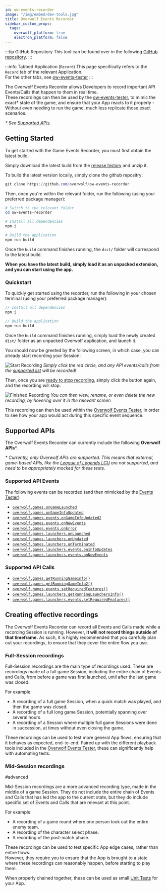 ```yaml
---
id: ow-events-recorder
image: "/img/embed/dev-tools.jpg"
title: Overwolf Events Recorder
sidebar_custom_props:
  tags:
    overwolf_platform: true
    electron_platform: false
---
```


:::tip GitHub Repository
This tool can be found over in the following [GitHub repository][download-link].
:::

:::info Tabbed Application (`Record`)
This page specifically refers to the `Record` tab of the relevant Application.  
For the other tabs, see [ow-events-tester][events-tester]
:::

The Overwolf Events Recorder allows Developers to record important API Events/Calls that happen to them in real time.  
These recordings can then be used by the [ow-events-tester][events-tester], to mimic the exact* state of the game,
and ensure that your App reacts to it properly - Without even needing to run the game, much less replicate those exact scenarios.

*\* See [Supported APIs](#supported-apis).*

## Getting Started

To get started with the Game Events Recorder, you must first obtain the latest build.

<Tabs groupId="build-app">
<TabItem value="download-unpacked" label="Download as Unpacked Application (Quick)" default>

Simply download the latest build from the [release history](https://github.com/overwolf/ow-events-recorder/releases) and unzip it.

</TabItem>
<TabItem value="build-app" label="Build Locally">

To build the latest version locally, simply clone the github repositry:
```powershell
git clone https://github.com/overwolf/ow-events-recorder
```

Then, once you're within the relevant folder, run the following (using your preferred package manager):
```powershell
# Switch to the relevant folder
cd ow-events-recorder

# Install all dependencies
npm i

# Build the application
npm run build
```

Once the `build` command finishes running, the `dist/` folder will correspond to the latest build.

</TabItem>
</Tabs>

**When you have the latest build, simply load it as an unpacked extension, and you can start using the app.**

### Quickstart

To quickly get started using the recorder, run the following in your chosen terminal (using your preferred package manager):
```js
// Install all dependencies
npm i

// Build the application
npm run build
```

Once the `build` command finishes running, simply load the newly created `dist/` folder as an unpacked Overwolf application, and launch it.

You should now be greeted by the following screen, in which case, you can already start recording your Session:

![Start Recording](/assets/tools/ow-testing-tools/ow-events-recorder/start-recording.png)
*Simply click the red circle, and any API events/calls from the [supported list](#supported-apis) will be recorded!*

Then, once you are [ready to stop recording](#creating-effective-recordings), simply click the button again, and the recording will stop.

![Finished Recording](/assets/tools/ow-testing-tools/ow-events-recorder/finished-recording.png)
*You can then view, rename, or even delete the new recording, by hovering over it in the relevant screen*

This recording can then be used within the [Overwolf Events Tester][events-tester], in order to see how your app would act during this specific event sequence.


## Supported APIs

The Overwolf Events Recorder can currently include the following **Overwolf APIs***.

*\* Currently, only Overwolf APIs are supported. This means that external, game-based APIs, like the [League of Legends LCU](https://riot-api-libraries.readthedocs.io/en/latest/lcu.html)
are not supported, and need to be appropriately mocked for these tests.*

### Supported API Events

The following events can be recorded (and then mimicked by the [Events Tester][events-tester])

- [`overwolf.games.onGameLaunched`](/api/games#ongamelaunched)
- [`overwolf.games.onGameInfoUpdated`](/api/games#ongameinfoupdated)
- [`overwolf.games.events.onGameInfoUpdated2`](/api/games/events#ongameinfoupdated2)
- [`overwolf.games.events.onNewEvents`](/api/games/events#onnewevents)
- [`overwolf.games.events.onError`](/api/games/events#onerror)
- [`overwolf.games.launchers.onLaunched`](/api/games/launchers#onlaunched)
- [`overwolf.games.launchers.onUpdated`](/api/games/launchers#onupdated)
- [`overwolf.games.launchers.onTerminated`](/api/games/launchers#onterminated)
- [`overwolf.games.launchers.events.onInfoUpdates`](/api/games/launchers/events#oninfoupdates)
- [`overwolf.games.launchers.events.onNewEvents`](/api/games/launchers/events#onnewevents)

### Supported API Calls

- [`overwolf.games.getRunningGameInfo()`](/api/games#getrunninggameinfocallback)
- [`overwolf.games.getRunningGameInfo2()`](/api/games#getrunninggameinfo2callback)
- [`overwolf.games.events.setRequiredFeatures()`](/api/games/events#setrequiredfeaturesfeatures-callback)
- [`overwolf.games.launchers.getRunningLaunchersInfo()`](/api/games/launchers#getrunninglaunchersinfocallback)
- [`overwolf.games.launchers.events.setRequiredFeatures()`](/api/games/launchers/events#setrequiredfeatureslauncherclassid-features-callback)


## Creating effective recordings

The Overwolf Events Recorder can record all Events and Calls made while a recording Session is running.
However, **it will not record things outside of that timeframe.** As such, it is highly recommended that you carefully plan out your recordings,
to ensure that they cover the entire flow you use.

### Full-Session recordings

Full-Session recordings are the main type of recordings used. These are recordings made of a full game Session,
including the entire chain of Events and Calls, from before a game was first launched, until after the last game was closed.

For example:
- A recording of a full game Session, when a quick match was played, and then the game was closed.
- A recording of a full long game Session, potentially spanning over several hours.
- A recording of a Session where multiple full game Sessions were done in succession, at times without even closing the game.

These recordings can be used to test more general App flows, ensuring that it behaves as expected, end-to-end.
Paired up with the different playback tools included in the [Overwolf Events Tester](/ow-events-tester), these can significantly help with automating tests.


### Mid-Session recordings

<SkipMe>
#advanced<AdvancedTopic/>
</SkipMe>


Mid-Session recordings are a more advanced recording type, made in the middle of a game Session.
They do not include the entire chain of Events and Calls that has led the app to the current state,
but they do include specific set of Events and Calls that are relevant at this point.

For example:
- A recording of a game round where one person took out the entire enemy team.
- A recording of the character select phase.
- A recording of the post-match phase.

These recordings can be used to test specific App edge cases, rather than entire flows.  
However, they require you to ensure that the App is brought to a state where these recordings can reasonably happen,
before starting to play them.

When properly chained together, these can be used as small [Unit Tests](https://en.wikipedia.org/wiki/Unit_testing) for your App.


[events-tester]: /tools/ow-testing-tools/ow-events-tester
[download-link]: https://github.com/overwolf/ow-events-recorder
